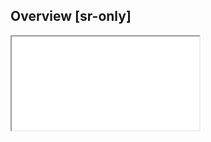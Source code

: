 ## Overview [sr-only]
<ResizeZone width="100%" originX="center" showRuler>
    <IFrame src="/examples/responsive-gallery" height={360} />
</ResizeZone>
```html
<div class="grid-cols:2 grid-cols:3**@xs** grid-cols:4**@sm** grid-cols:5**@md** …">…</div>
```
The syntax in Master CSS allows for the conditional application of styles at different viewports, with up to [11 predefined screen sizes](/reference/custom-theme#screens-and-breakpoints) available.

This comprehensive coverage caters to the modern web layout scenario.
<Default />
To customize responsive breakpoints, see the [custom theme](/reference/custom-theme#screens-and-breakpoints) documentation.

## Strategies
When it comes to designing and developing responsive web pages, [mobile-first](#mobile-first) and [desktop-first](#desktop-first) are two common development strategies. The decision between these two strategies depends on your project requirements, target audience, and operational decisions.

Also, we propose another flexible strategy － [Syntax-first](#syntax-first).

### Mobile-first
The mobile-first strategy is a design and development approach that initially focuses on designing and optimizing for smaller screen sizes, such as mobile phones and tablets, and then gradually expanding to larger screen sizes, including desktop computers.

For example, your company is launching a game primarily targeting mobile users with potential future releases for desktop users based on market response; adopting a mobile-first strategy would be ideal at this stage.

(i) In mobile-first, **styles not bound by viewports are considered to define the mobile UI.**
```html
<p class="font:24">
```
Gradually adjust the UI for larger viewports.

(wand) Increase the font size to `32/16rem` when the viewport width is larger than `1024px`.
```html
<p class="font:24 **font:32@md** …">
<!-- equals to -->
<p class="font:24 **font:32@>=md** …">
```
Generated CSS:
<Class2CSS>
    {['font:24', 'font:32@md']}
</Class2CSS>
- Paragraph font size is `24/16rem` in viewport `<1024px`
- Paragraph font size is `32/16rem` in viewport `>=1024px`

This relies on CSS precedence behavior to override mobile styles with new styles on larger viewports.

### Desktop-first
On the other hand, the Desktop-first development strategy initially prioritizes designing and optimizing for larger screen sizes, such as desktop computers and then gradually scaling down to smaller screen sizes, like mobile phones and tablets.

For example, your company is launching a web drawing software primarily targeting designers with potential future releases for mobile users based on market response; adopting a desktop-first strategy would be ideal at this stage.

(i) In desktop-first, **styles not bound by viewports are considered to define the desktop UI.**
```html
<p class="font:32">
```
Gradually adjust the UI for smaller viewports.

(wand) Decrease the font size to `24/16rem` when the viewport width is less than `1024px`.
```html
<p class="font:32 **font:24@<md** …">
```
Generated CSS:
<Class2CSS>
    {['font:32', 'font:24@<md']}
</Class2CSS>
- Paragraph font size is `24/16rem` in viewport `<1024px`
- Paragraph font size is `32/16rem` in viewport `>=1024px`

This relies on CSS precedence behavior to override mobile styles with new styles on larger viewports.

### Syntax-first
Thanks to the syntactic flexibility of Master CSS, free yourself from the constraints of mobile-first or desktop-first, which not only gives you a better development experience but also makes you have less markup and less CSS output.

For example, set the background to white only on mobile.

(!) With mobile-first, it's necessary to revert to the original background on larger viewports.
```html
<div class="bg:white bg:transparent@md …">
```
(o) Add `mcss @<md` directly to restrict to small viewports.
```html
<div class="bg:white@<md …">
```

For example, set the background to white only on the desktop.

(!) With desktop-first, it's necessary to revert to the original background on smaller viewports.
```html
<div class="bg:white bg:transparent@<md …">
```
(o) Add `mcss @md` directly to restrict to large viewports.
```html
<div class="bg:white@md …">
```

You don't need to waste energy sticking to a specific development strategy; use the most direct way to solve the current responsive layout.

---

## Using operators
Master CSS provides a variety of operators to help you apply styles at different viewports. The following examples demonstrate how to use these operators.

### Viewport width is at least N
To apply styles above a certain viewport width, you can either use the `@N` or `@>=N` operators.
```html
<div class="hidden**@>=sm**">
```
Generated CSS:
<Class2CSS>
    {['hidden@>=sm']}
</Class2CSS>
(o) Alternative and recommended:
```html
<div class="hidden**@sm**">
```
Generated CSS:
<Class2CSS>
    {['hidden@sm']}
</Class2CSS>

### Viewport width exceeds N
To apply styles when a certain viewport width is exceeded, you can use the `>` operator.
```html
<div class="hidden**@>sm**">
```
Generated CSS:
<Class2CSS>
    {['hidden@>sm']}
</Class2CSS>

### Viewport width is at most N
To apply styles when less than or equal to a certain viewport width, use the `<=` operator.
```html
<div class="hidden**@<=sm**">
```
Generated CSS:
<Class2CSS>
    {['hidden@<=sm']}
</Class2CSS>

### Viewport width is less than N
To apply styles when less than a certain viewport width, use the `<` operator.
```html
<div class="hidden**@<sm**">
```
Generated CSS:
<Class2CSS>
    {['hidden@<sm']}
</Class2CSS>

### Within the viewport width range
To apply styles more flexibly, you can use the `&` logical operator along with the comparison operators `>`, `<`, `=`, `>=`, `<=`>.
```html
<div class="hidden**@sm&<md**">
```
Generated CSS:
<Class2CSS>
    {['hidden@sm&<md']}
</Class2CSS>
Occasionally, addressing glitches or layouts within a certain range of viewports can be helpful.

---

## Create a responsive container
Fixed element width to a screen size as a responsive container.
```html
<div class="**max-w:screen-sm@sm** **max-w:screen-md@md** **max-w:screen-lg@lg** …">…</div>
```